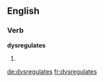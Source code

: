 ==English==

===Verb===
'''dysregulates'''

# {{third-person singular of|[[dysregulate]]}}

[[de:dysregulates]]
[[fr:dysregulates]]